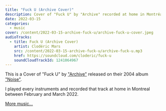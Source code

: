 ```yaml
---
title: "Fuck U (Archive Cover)"
description: Cover of "Fuck U" by "Archive" recorded at home in Montréal between February and March 2022
date: 2022-03-15
categories:
  - music
cover: /content/2022-03-15-archive-fuck-u/archive-fuck-u-cover.jpeg
audioTracks:
  - title: Fuck U (Archive Cover)
    artist: Clodéric Mars
    src: /content/2022-03-15-archive-fuck-u/archive-fuck-u.mp3
    href: https://soundcloud.com/cloderic/fuck-u
    soundCloudTrackId: 1241064967
---
```


<SoundCloud
  trackId={frontmatter.audioTracks[0].soundCloudTrackId}
  href={frontmatter.audioTracks[0].href}
  src={frontmatter.audioTracks[0].src}
/>

This is a Cover of "Fuck U" by ["Archive"](https://en.wikipedia.org/wiki/Archive_(band)) released on their 2004 album ["Noise"](https://en.wikipedia.org/wiki/Noise_(Archive_album)).

I played every instruments and recorded that track at home in Montreal between February and March 2022.

[More music...](/music)
